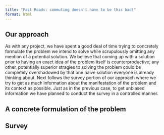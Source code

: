 ```yaml
---
title: "Fast Roads: commuting doesn't have to be this bad!"
format: html
---
```


## Our approach
As with any project, we have spent a good deal of time trying to concretely formulate the problem we intend to solve while scrupulously omitting any mention of a potential solution. We believe that coming up with a solution prior to having an exact idea of the problem itself is counterproductive; any other, potentially superior stragies to solving the problem could be completely overshadowed by that one naive solution everyone is already thinking about. Next follows the survey portion of our approach where we try to get as much information about the manifestation of the problem and its context as possible. Just as in the previous case, to get unbiased information we have planned to conduct the survey in a controlled manner.

## A concrete formulation of the problem

## Survey

